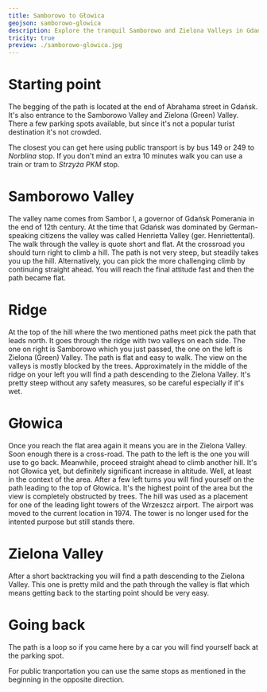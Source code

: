 ```yaml
---
title: Samborowo to Głowica
geojson: samborowo-glowica
description: Explore the tranquil Samborowo and Zielona Valleys in Gdańsk! Enjoy easy, historical sites, and lush greenery. Perfect for a peaceful hike away from crowded tourist spots.
tricity: true
preview: ./samborowo-glowica.jpg
---
```


# Starting point

The begging of the path is located at the end of Abrahama street in Gdańsk. It's also entrance
to the Samborowo Valley and Zielona (Green) Valley. There a few parking spots available, but since
it's not a popular turist destination it's not crowded.

The closest you can get here using public transport is by bus 149 or 249 to _Norblina_ stop.
If you don't mind an extra 10 minutes walk you can use a train or tram to _Strzyża PKM_ stop.

# Samborowo Valley

The valley name comes from Sambor I, a governor of Gdańsk Pomerania in the end of 12th century.
At the time that Gdańsk was dominated by German-speaking citizens the valley was called Henrietta Valley
(ger. Henriettental). The walk through the valley is quote short and flat. At the crossroad you
should turn right to climb a hill. The path is not very steep, but steadily takes you up the hill.
Alternatively, you can pick the more challenging climb by continuing straight ahead. You will reach
the final attitude fast and then the path became flat.

# Ridge

At the top of the hill where the two mentioned paths meet pick the path that leads north.
It goes through the ridge with two valleys on each side. The one on right is Samborowo which you
just passed, the one on the left is Zielona (Green) Valley. The path is flat and easy to walk.
The view on the valleys is mostly blocked by the trees. Approximately in the middle of the ridge
on your left you will find a path descending to the Zielona Valley. It's pretty steep without
any safety measures, so be careful especially if it's wet.

# Głowica

Once you reach the flat area again it means you are in the Zielona Valley. Soon enough there is
a cross-road. The path to the left is the one you will use to go back. Meanwhile, proceed straight
ahead to climb another hill. It's not Głowica yet, but definitely significant increase in altitude.
Well, at least in the context of the area. After a few left turns you will find yourself on the path
leading to the top of Głowica. It's the highest point of the area but the view is completely
obstructed by trees. The hill was used as a placement for one of the leading light towers of
the Wrzeszcz airport. The airport was moved to the current location in 1974. The tower is no longer
used for the intented purpose but still stands there.

# Zielona Valley

After a short backtracking you will find a path descending to the Zielona Valley. This one is
pretty mild and the path through the valley is flat which means getting back to the starting
point should be very easy.

# Going back

The path is a loop so if you came here by a car you will find yourself back at the parking spot.

For public tranportation you can use the same stops as mentioned in the beginning in the opposite
direction.
